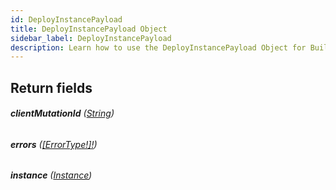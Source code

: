 ```yaml
---
id: DeployInstancePayload
title: DeployInstancePayload Object
sidebar_label: DeployInstancePayload
description: Learn how to use the DeployInstancePayload Object for Builder's API.
---
```


## Return fields

###### <b>clientMutationId</b> ([String](/self-managed/composer/builder/api/schema/scalar/String.mdx))

###### <b>errors</b> ([[ErrorType!]!](/self-managed/composer/builder/api/schema/object/ErrorType.mdx))

###### <b>instance</b> ([Instance](/self-managed/composer/builder/api/schema/object/Instance.mdx))
